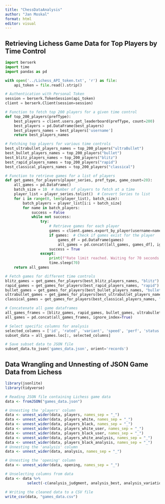 ```yaml
---
title: "ChessDataAnalysis"
author: "Jan Moskal"
format: html
editor: visual
---
```



## Retrieving Lichess Game Data for Top Players by Time Control
```python
import berserk
import time
import pandas as pd

with open('../Lichess_API_token.txt', 'r') as file:
    api_token = file.read().strip()

# Authentication with Personal Token
session = berserk.TokenSession(api_token)
client = berserk.Client(session=session)

# Function to fetch top 200 players for a given time control
def top_200_players(prefType):
    best_players = client.users.get_leaderboard(prefType, count=200)
    best_players = pd.DataFrame(best_players)
    best_players_names = best_players['username']
    return best_players_names

# Fetching top players for various time controls
best_ultrabullet_players_names = top_200_players("ultraBullet")
best_bullet_players_names = top_200_players("bullet")
best_blitz_players_names = top_200_players("blitz")
best_rapid_players_names = top_200_players("rapid")
best_classical_players_names = top_200_players("classical")

# Function to retrieve games for a list of players
def get_games_for_players(player_series, pref_type, game_count=20):
    all_games = pd.DataFrame()
    batch_size = 10  # Number of players to fetch at a time
    player_list = player_series.tolist()  # Convert Series to list
    for i in range(0, len(player_list), batch_size):
        batch_players = player_list[i:i + batch_size]
        for name in batch_players:
            success = False
            while not success:
                try:
                    # Retrieve games for each player
                    games = client.games.export_by_player(username=name, as_pgn=False, rated=True, max=game_count, perf_type=pref_type, moves=True, pgn_in_json=True, tags=True, clocks=True, evals=True, opening=True, finished=True, literate=True)
                    if games:  # Check if games exist for the player
                        games_df = pd.DataFrame(games)
                        all_games = pd.concat([all_games, games_df], ignore_index=True)
                    success = True
                except:
                    print(f"Rate limit reached. Waiting for 70 seconds before retrying!")
                    time.sleep(70)
    return all_games

# Fetch games for different time controls
blitz_games = get_games_for_players(best_blitz_players_names, "blitz")
rapid_games = get_games_for_players(best_rapid_players_names, "rapid")
bullet_games = get_games_for_players(best_bullet_players_names, "bullet")
ultrabullet_games = get_games_for_players(best_ultrabullet_players_names, "ultraBullet")
classical_games = get_games_for_players(best_classical_players_names, "classical")

# Concatenate all game dataframes
all_games_frames = [blitz_games, rapid_games, bullet_games, ultrabullet_games, classical_games]
all_games = pd.concat(all_games_frames, ignore_index=True)

# Select specific columns for analysis
selected_columns = ['id', 'rated', 'variant', 'speed', 'perf', 'status', 'players', 'winner', 'opening', 'moves', 'pgn', 'analysis', 'createdAt', 'lastMoveAt']
subset_data = all_games.loc[:, selected_columns]

# Save subset data to JSON file
subset_data.to_json('games_data.json', orient='records')
```


## Data Wrangling and Unnesting of JSON Game Data from Lichess
```r
library(jsonlite)
library(tidyverse)

# Reading JSON file containing Lichess game data
data <- fromJSON("games_data.json")

# Unnesting the 'players' column
data <- unnest_wider(data, players, names_sep = "_")
data <- unnest_wider(data, players_white, names_sep = "_")
data <- unnest_wider(data, players_black, names_sep = "_")
data <- unnest_wider(data, players_white_user, names_sep = "_")
data <- unnest_wider(data, players_black_user, names_sep = "_")
data <- unnest_wider(data, players_white_analysis, names_sep = "_")
data <- unnest_wider(data, players_black_analysis, names_sep = "_")
# Unnesting the 'analysis' column
data <- unnest_wider(data, analysis, names_sep = "_")

# Unnesting the 'opening' column 
data <- unnest_wider(data, opening, names_sep = "_")

# Unselecting columns from data
data <- data %>% 
          select(-c(analysis_judgment, analysis_best, analysis_variation))

# Writing the cleaned data to a CSV file
write_csv(data, "games_data.csv")
```



